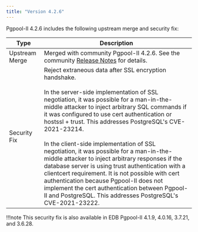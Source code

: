 ```yaml
---
title: "Version 4.2.6"
---
```



Pgpool-II 4.2.6 includes the following upstream merge and security fix:

| Type           | Description                                                                                                                                                                                                                                                                                                                                                                                                                                                                                                                                                                                                                                                                                                                                            |
| -------------- | ------------------------------------------------------------------------------------------------------------------------------------------------------------------------------------------------------------------------------------------------------------------------------------------------------------------------------------------------------------------------------------------------------------------------------------------------------------------------------------------------------------------------------------------------------------------------------------------------------------------------------------------------------------------------------------------------------------------------------------------------------ |
| Upstream Merge | Merged with community Pgpool-II 4.2.6. See the community [Release Notes](https://www.pgpool.net/docs/42/en/html/release-4-2-6.html#bug-fixes) for details.                                                                                                                                                                                                                                                                                                                                                                                                                                                                                                                                                                                             |
| Security Fix   | Reject extraneous data after SSL encryption handshake.<br /><br />In the server-side implementation of SSL negotiation, it was possible for a man-in-the-middle attacker to inject arbitrary SQL commands if it was configured to use cert authentication or hostssl + trust. This addresses PostgreSQL's CVE-2021-23214.<br /> <br /> In the client-side implementation of SSL negotiation, it was possible for a man-in-the-middle attacker to inject arbitrary responses if the database server is using trust authentication with a clientcert requirement. It is not possible with cert authentication because Pgpool-II does not implement the cert authentication between Pgpool-II and PostgreSQL. This addresses PostgreSQL's CVE-2021-23222. |

!!!note
This security fix is also available in EDB Pgpool-II 4.1.9, 4.0.16, 3.7.21, and 3.6.28.
